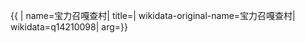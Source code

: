 {{ {{{1|PRC admin/showdata}}}|
name=宝力召嘎查村|
title=|
wikidata-original-name=宝力召嘎查村|
wikidata=q14210098|
arg={{{arg|}}}}}